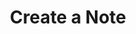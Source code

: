 ---
title: 'Create a Note'
description: 'Create a Note in any CRM Platform using this endpoint'
openapi: "POST /crm/note"
---